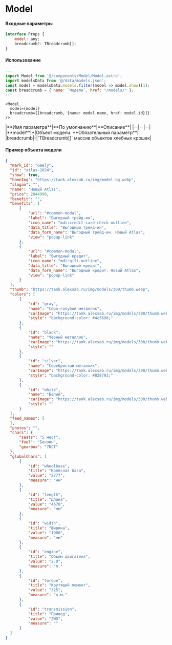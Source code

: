 # Model

#### Входные параметры

```js
interface Props {
	model: any;
	breadcrumb?: TBreadcrumb[];
}
```

#### Использование
```js
---
import Model from '@/components/Model/Model.astro';
import modelsData from '@/data/models.json';
const model = modelsData.models.filter(model => model.show)[1];
const breadcrumb = { name: `Модели`, href: "/models/" };
---
```

```astro
<Model 
  model={model} 
  breadcrumb={[breadcrumb, {name: model.name, href: model.id}]} 
/>
```

<div class="*:!text-left my-10">
    |**Имя параметра**|**По умолчанию**|**Описание**|
    |--|--|--|
	  |**model**|*|Объект модели. **Обязательный параметр**|
    |breadcrumb|-|`TBreadcrumb[]` массив объектов хлебных крошек|
</div>

#### Пример объекта модели

```json
{
  "mark_id": "Geely",
  "id": "atlas-2024",
  "show": true,
  "homeImg": "https://tank.alexsab.ru/img/model-bg.webp",
  "slogan": "",
  "name": "Новый Atlas",
  "price": 2844990,
  "benefit": "",
  "benefits": [
      {
          "url": "#common-modal",
          "label": "Выгодный трейд-ин",
          "icon_name": "mdi:credit-card-check-outline",
          "data_title": "Выгодный трейд-ин",
          "data_form_name": "Выгодный трейд-ин. Новый Atlas",
          "view": "popup-link"
      },
      {
          "url": "#common-modal",
          "label": "Выгодный кредит",
          "icon_name": "mdi:gift-outline",
          "data_title": "Выгодный кредит",
          "data_form_name": "Выгодный кредит. Новый Atlas",
          "view": "popup-link"
      }
  ],
  "thumb": "https://tank.alexsab.ru/img/models/300/thumb.webp",
  "colors": [
      {
          "id": "gray",
          "name": "Серо-голубой металлик",
          "carImage": "https://tank.alexsab.ru/img/models/300/thumb.webp",
          "style": "background-color: #4c5698;"
      },
      {
          "id": "black",
          "name": "Черный металлик",
          "carImage": "https://tank.alexsab.ru/img/models/300/thumb.webp",
          "style": ""
      },
      {
          "id": "silver",
          "name": "Серебристый металлик",
          "carImage": "https://tank.alexsab.ru/img/models/300/thumb.webp",
          "style": "background-color: #828793;"
      },
      {
          "id": "white",
          "name": "Белый",
          "carImage": "https://tank.alexsab.ru/img/models/300/thumb.webp",
          "style": ""
      }
  ],
  "feed_names": [
  ],
  "photos": "",
  "chars": {
      "seats": "5 мест",
      "fuel": "Бензин",
      "gearbox": "7DCT"
  },
  "globalChars": [
      {
          "id": "wheelbase",
          "title": "Колёсная база",
          "value": "2777",
          "measure": "мм"
      },
      {
          "id": "length",
          "title": "Длина",
          "value": "4670",
          "measure": "мм"
      },
      {
          "id": "width",
          "title": "Ширина",
          "value": "1900",
          "measure": "мм"
      },
      {
          "id": "engine",
          "title": "Объем двигателя",
          "value": "2.0",
          "measure": "л."
      },
      {
          "id": "torque",
          "title": "Крутящий момент",
          "value": "325",
          "measure": "н.м."
      },
      {
          "id": "transmission",
          "title": "Привод",
          "value": "2WD",
          "measure": ""
      }
  ]
}
```